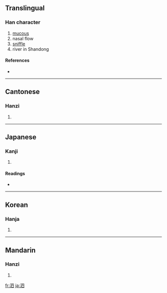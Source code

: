 ==Translingual==

===Han character===
{{Han char|rn=85|rad=水|as=05|sn=8|four=3610<sub>0</sub>|canj=水田金 (EWC)}}

# [[mucous]]
# nasal flow
# [[sniffle]]
# river in Shandong

====References====
* {{Han ref|kx=0616.170|dkj=17294|dj=1011.010|hdz=31587.030|uh=6CD7|ud=27863|bh=AA72|bd=43634}}

----

==Cantonese==

===Hanzi===
{{yue-hanzi|jyut=|y=si3}}

# {{defn|Cantonese}}

----

==Japanese==

===Kanji===
{{ja-kanji|grade=|rs=水05}}

# {{defn|Japanese}}

====Readings====
* {{ja-readings|on=[[し]] (shi)|kun=[[はなじる]] (hanajiru)}}

----

==Korean==

===Hanja===
{{ko-hanja|hangeul=사|eumhun=|rv=sa|mr=sa|y=sa}}

# {{defn|Korean}}

----

==Mandarin==

===Hanzi===
{{cmn-hanzi|pin=[[pēng]] ([[peng1]]), [[sì]] ([[si4]])|wg=p'eng<sup>1</sup>, ssu<sup>4</sup>}}

# {{defn|Mandarin}}

[[fr:泗]]
[[ja:泗]]